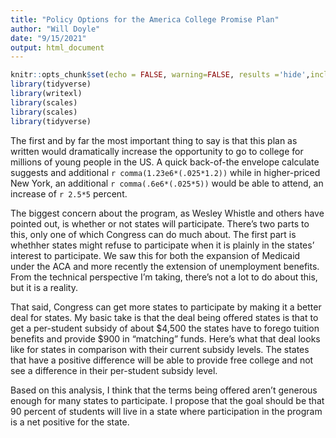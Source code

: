 ```yaml
---
title: "Policy Options for the America College Promise Plan"
author: "Will Doyle"
date: "9/15/2021"
output: html_document
---
```

```r
knitr::opts_chunk$set(echo = FALSE, warning=FALSE, results ='hide',include=TRUE,message=FALSE)
library(tidyverse)
library(writexl)
library(scales)
library(scales)
library(tidyverse)

```

The first and by far the most important thing to say is that this plan as written would dramatically increase the opportunity to go to college for millions of young people in the US. A quick back-of-the envelope calculate suggests and additional `r comma(1.23e6*(.025*1.2))` while in higher-priced New York, an additional `r comma(.6e6*(.025*5))` would be able to attend, an increase of  `r 2.5*5` percent. 

The biggest concern about the program, as Wesley Whistle and others have pointed out, is whether or not states will participate. There's two parts to this, only one of which Congress can do much about. The first part is whethher states might refuse to participate when it is plainly in the states' interest to participate. We saw this for both the expansion of Medicaid under the ACA and more recently the extension of unemployment benefits. From the technical perspective I'm taking, there's not a lot to do about this, but it is a reality. 

That said, Congress can get more states to participate by making it a better deal for states. My basic take is that the deal being offered states is that to get a per-student subsidy of about \$4,500 the states have to forego tuition benefits and provide \$900 in "matching" funds. Here's what that deal looks like for states in comparison with their current subsidy levels. The states that have a positive difference will be able to provide free college and not see a difference in their per-student subsidy level. 

Based on this analysis, I think that the terms being offered aren't generous enough for many states to participate. I propose that the goal should be that 90 percent of students will live in a state where participation in the program is a net positive for the state. 

